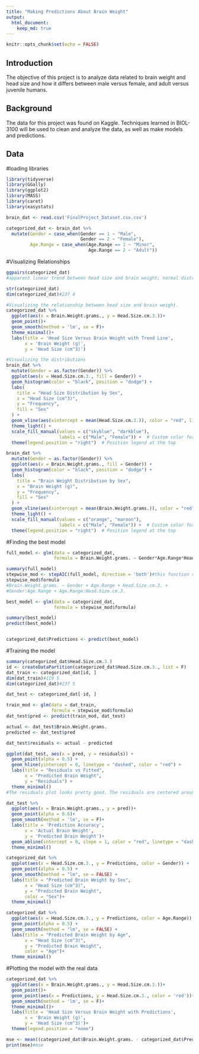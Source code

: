 ```yaml
---
title: "Making Predictions About Brain Weight"
output: 
  html_document:
    keep_md: true
---
```


```r
knitr::opts_chunk$set(echo = FALSE)
```


## Introduction

The objective of this project is to analyze data related to brain weight and head size and how it differs between male versus female, and adult versus juvenile humans.

## Background

The data for this project was found on Kaggle. Techniques learned in BIOL-3100 will be used to clean and analyze the data, as well as make models and predictions.

## Data
#loading libraries
```r
library(tidyverse)
library(GGally)
library(ggplot2)
library(MASS)
library(caret)
library(easystats)
```
```r
brain_dat <- read.csv('FinalProject_Dataset.csv.csv')

categorized_dat <- brain_dat %>% 
  mutate(Gender = case_when(Gender == 1 ~ "Male",
                            Gender == 2 ~ "Female"),
         Age.Range = case_when(Age.Range == 1 ~ "Minor",
                               Age.Range == 2 ~ "Adult"))
```
#Visualizing Relationships
```r
ggpairs(categorized_dat)
#apparent linear trend between head size and brain weight; normal distribution.

str(categorized_dat)
dim(categorized_dat)#237 4

#Visualizing the relationship between head size and brain weight.
categorized_dat %>% 
  ggplot(aes(x = Brain.Weight.grams., y = Head.Size.cm.3.))+
  geom_point()+
  geom_smooth(method = 'lm', se = F)+
  theme_minimal()+
  labs(title = 'Head Size Versus Brain Weight with Trend Line',
       x = 'Brain Weight (g)',
       y = 'Head Size (cm^3)')

#Visualizing the distributions
brain_dat %>% 
  mutate(Gender = as.factor(Gender)) %>% 
  ggplot(aes(x = Head.Size.cm.3., fill = Gender)) +
  geom_histogram(color = "black", position = "dodge") +
  labs(
    title = "Head Size Distribution by Sex",
    x = "Head Size (cm^3)",
    y = "Frequency",
    fill = "Sex"
  ) +
  geom_vline(aes(xintercept = mean(Head.Size.cm.3.)), color = "red", linetype = "dashed") +
  theme_light() +
  scale_fill_manual(values = c("skyblue", "darkblue"),
                    labels = c("Male", "Female")) +  # Custom color for fill
  theme(legend.position = "right")  # Position legend at the top

brain_dat %>% 
  mutate(Gender = as.factor(Gender)) %>% 
  ggplot(aes(x = Brain.Weight.grams., fill = Gender)) +
  geom_histogram(color = "black", position = "dodge") +
  labs(
    title = "Brain Weight Distribution by Sex",
    x = "Brain Weight (g)",
    y = "Frequency",
    fill = "Sex"
  ) +
  geom_vline(aes(xintercept = mean(Brain.Weight.grams.)), color = "red", linetype = "dashed") +
  theme_light() +
  scale_fill_manual(values = c("orange", "maroon"),
                    labels = c("Male", "Female")) +  # Custom color for fill
  theme(legend.position = "right")  # Position legend at the top
```
#Finding the best model
```r
full_model <- glm(data = categorized_dat,
                  formula = Brain.Weight.grams. ~ Gender*Age.Range*Head.Size.cm.3.)#do all the possibilities in a full model.

summary(full_model)
stepwise_mod <- stepAIC(full_model, direction = 'both')#this function checks all possibilities and chooses the best model.
stepwise_mod$formula
#Brain.Weight.grams. ~ Gender + Age.Range + Head.Size.cm.3. + 
#Gender:Age.Range + Age.Range:Head.Size.cm.3.

best_model <- glm(data = categorized_dat,
                  formula = stepwise_mod$formula)

summary(best_model)
predict(best_model)


categorized_dat$Predictions <- predict(best_model)
```
#Training the model
```r
summary(categorized_dat$Head.Size.cm.3.)
id <- createDataPartition(categorized_dat$Head.Size.cm.3., list = F)
dat_train <- categorized_dat[id, ]
dim(dat_train)#119 5
dim(categorized_dat)#237 5

dat_test <- categorized_dat[-id, ]

train_mod <- glm(data = dat_train,
                 formula = stepwise_mod$formula)
dat_test$pred <- predict(train_mod, dat_test)

actual <- dat_test$Brain.Weight.grams.
predicted <- dat_test$pred

dat_test$residuals <- actual - predicted

ggplot(dat_test, aes(x = pred, y = residuals)) +
  geom_point(alpha = 0.5) +
  geom_hline(yintercept = 0, linetype = "dashed", color = "red") +
  labs(title = "Residuals vs Fitted",
       x = "Predicted Brain Weight",
       y = "Residuals") +
  theme_minimal()
#The residuals plot looks pretty good. The residuals are centered around zero and don't fan out or curve, so there's no big red flag. It suggests the linear model is reasonably appropriate for the data.

dat_test %>% 
  ggplot(aes(x = Brain.Weight.grams., y = pred))+
  geom_point(alpha = 0.6)+
  geom_smooth(method = 'lm', se = F)+
  labs(title = 'Prediction Accuracy',
       x = 'Actual Brain Weight',
       y = 'Predicted Brain Weight')+
  geom_abline(intercept = 0, slope = 1, color = "red", linetype = "dashed")+#abline shows what we'd want if the model were perfect.
  theme_minimal()
```

```r
categorized_dat %>% 
  ggplot(aes(x = Head.Size.cm.3., y = Predictions, color = Gender)) +
  geom_point(alpha = 0.5) +
  geom_smooth(method = "lm", se = FALSE) +
  labs(title = "Predicted Brain Weight by Sex",
       x = "Head Size (cm^3)",
       y = "Predicted Brain Weight",
       color = "Sex")+
  theme_minimal()
```

```r
categorized_dat %>% 
  ggplot(aes(x = Head.Size.cm.3., y = Predictions, color = Age.Range)) +
  geom_point(alpha = 0.5) +
  geom_smooth(method = "lm", se = FALSE) +
  labs(title = "Predicted Brain Weight by Age",
       x = "Head Size (cm^3)",
       y = "Predicted Brain Weight",
       color = "Age")+
  theme_minimal()
```
#Plotting the model with the real data
```r
categorized_dat %>% 
  ggplot(aes(x = Brain.Weight.grams., y = Head.Size.cm.3.))+
  geom_point()+
  geom_point(aes(x = Predictions, y = Head.Size.cm.3., color = 'red'))+
  geom_smooth(method = 'lm', se = F)+
  theme_minimal()+
  labs(title = 'Head Size Versus Brain Weight with Predictions',
       x = 'Brain Weight (g)',
       y = 'Head Size (cm^3)')+
  theme(legend.position = "none")
```

```r
mse <- mean((categorized_dat$Brain.Weight.grams. - categorized_dat$Predictions)^2)
print(mse)#mse
```




